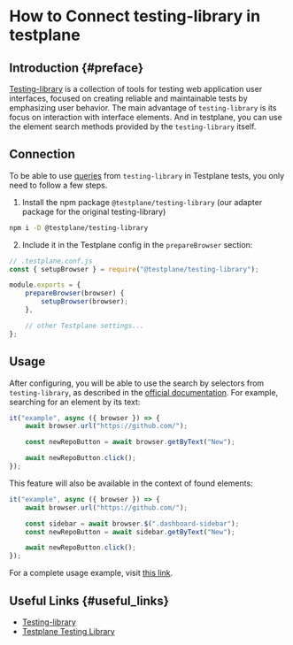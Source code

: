 # How to Connect testing-library in testplane

## Introduction {#preface}

[Testing-library][testing-library] is a collection of tools for testing web application user interfaces, focused on creating reliable and maintainable tests by emphasizing user behavior. The main advantage of `testing-library` is its focus on interaction with interface elements. And in testplane, you can use the element search methods provided by the `testing-library` itself.

## Connection

To be able to use [queries][queries] from `testing-library` in Testplane tests, you only need to follow a few steps.

1. Install the npm package `@testplane/testing-library` (our adapter package for the original testing-library)

```bash
npm i -D @testplane/testing-library
```

2. Include it in the Testplane config in the `prepareBrowser` section:

```javascript
// .testplane.conf.js
const { setupBrowser } = require("@testplane/testing-library");

module.exports = {
    prepareBrowser(browser) {
        setupBrowser(browser);
    },

    // other Testplane settings...
};
```

## Usage

After configuring, you will be able to use the search by selectors from `testing-library`, as described in the [official documentation](https://testing-library.com/docs/queries/about/). For example, searching for an element by its text:

```javascript
it("example", async ({ browser }) => {
    await browser.url("https://github.com/");

    const newRepoButton = await browser.getByText("New");

    await newRepoButton.click();
});
```

This feature will also be available in the context of found elements:

```javascript
it("example", async ({ browser }) => {
    await browser.url("https://github.com/");

    const sidebar = await browser.$(".dashboard-sidebar");
    const newRepoButton = await sidebar.getByText("New");

    await newRepoButton.click();
});
```

For a complete usage example, visit [this link](https://github.com/gemini-testing/testplane/tree/master/examples/).

## Useful Links {#useful_links}

-   [Testing-library][testing-library]
-   [Testplane Testing Library](https://github.com/gemini-testing/testplane-testing-library)

[testing-library]: https://testing-library.com/
[queries]: https://testing-library.com/docs/queries/about
